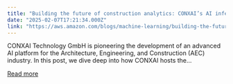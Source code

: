 ```yaml
---
title: "Building the future of construction analytics: CONXAI’s AI inference on Amazon EKS"
date: "2025-02-07T17:21:34.000Z"
link: "https://aws.amazon.com/blogs/machine-learning/building-the-future-of-construction-analytics-conxais-ai-inference-on-amazon-eks/"
---
```


CONXAI Technology GmbH is pioneering the development of an advanced AI platform for the Architecture, Engineering, and Construction (AEC) industry. In this post, we dive deep into how CONXAI hosts the...

[Read more](https://aws.amazon.com/blogs/machine-learning/building-the-future-of-construction-analytics-conxais-ai-inference-on-amazon-eks/)

